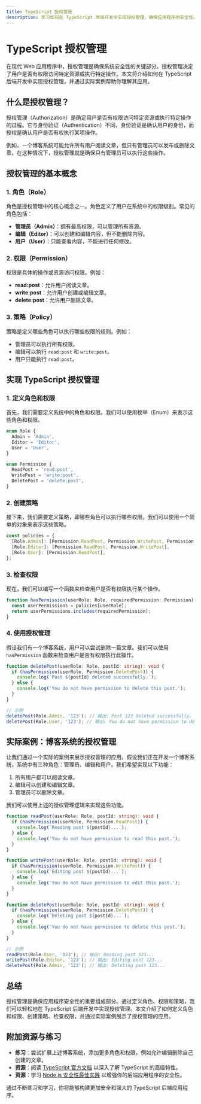 ```yaml
---
title: TypeScript 授权管理
description: 学习如何在 TypeScript 后端开发中实现授权管理，确保应用程序的安全性。
---
```


# TypeScript 授权管理

在现代 Web 应用程序中，授权管理是确保系统安全性的关键部分。授权管理决定了用户是否有权限访问特定资源或执行特定操作。本文将介绍如何在 TypeScript 后端开发中实现授权管理，并通过实际案例帮助你理解其应用。

## 什么是授权管理？

授权管理（Authorization）是确定用户是否有权限访问特定资源或执行特定操作的过程。它与身份验证（Authentication）不同，身份验证是确认用户的身份，而授权是确认用户是否有权执行某项操作。

例如，一个博客系统可能允许所有用户阅读文章，但只有管理员可以发布或删除文章。在这种情况下，授权管理就是确保只有管理员可以执行这些操作。

## 授权管理的基本概念

### 1. 角色（Role）
角色是授权管理中的核心概念之一。角色定义了用户在系统中的权限级别。常见的角色包括：

- **管理员（Admin）**：拥有最高权限，可以管理所有资源。
- **编辑（Editor）**：可以创建和编辑内容，但不能删除内容。
- **用户（User）**：只能查看内容，不能进行任何修改。

### 2. 权限（Permission）
权限是具体的操作或资源访问权限。例如：

- **read:post**：允许用户阅读文章。
- **write:post**：允许用户创建或编辑文章。
- **delete:post**：允许用户删除文章。

### 3. 策略（Policy）
策略是定义哪些角色可以执行哪些权限的规则。例如：

- 管理员可以执行所有权限。
- 编辑可以执行 `read:post` 和 `write:post`。
- 用户只能执行 `read:post`。

## 实现 TypeScript 授权管理

### 1. 定义角色和权限

首先，我们需要定义系统中的角色和权限。我们可以使用枚举（Enum）来表示这些角色和权限。

```typescript
enum Role {
  Admin = 'Admin',
  Editor = 'Editor',
  User = 'User',
}

enum Permission {
  ReadPost = 'read:post',
  WritePost = 'write:post',
  DeletePost = 'delete:post',
}
```

### 2. 创建策略

接下来，我们需要定义策略，即哪些角色可以执行哪些权限。我们可以使用一个简单的对象来表示这些策略。

```typescript
const policies = {
  [Role.Admin]: [Permission.ReadPost, Permission.WritePost, Permission.DeletePost],
  [Role.Editor]: [Permission.ReadPost, Permission.WritePost],
  [Role.User]: [Permission.ReadPost],
};
```

### 3. 检查权限

现在，我们可以编写一个函数来检查用户是否有权限执行某个操作。

```typescript
function hasPermission(userRole: Role, requiredPermission: Permission): boolean {
  const userPermissions = policies[userRole];
  return userPermissions.includes(requiredPermission);
}
```

### 4. 使用授权管理

假设我们有一个博客系统，用户可以尝试删除一篇文章。我们可以使用 `hasPermission` 函数来检查用户是否有权限执行此操作。

```typescript
function deletePost(userRole: Role, postId: string): void {
  if (hasPermission(userRole, Permission.DeletePost)) {
    console.log(`Post ${postId} deleted successfully.`);
  } else {
    console.log('You do not have permission to delete this post.');
  }
}

// 示例
deletePost(Role.Admin, '123'); // 输出: Post 123 deleted successfully.
deletePost(Role.User, '123'); // 输出: You do not have permission to delete this post.
```

## 实际案例：博客系统的授权管理

让我们通过一个实际的案例来展示授权管理的应用。假设我们正在开发一个博客系统，系统中有三种角色：管理员、编辑和用户。我们希望实现以下功能：

1. 所有用户都可以阅读文章。
2. 编辑可以创建和编辑文章。
3. 管理员可以删除文章。

我们可以使用上述的授权管理逻辑来实现这些功能。

```typescript
function readPost(userRole: Role, postId: string): void {
  if (hasPermission(userRole, Permission.ReadPost)) {
    console.log(`Reading post ${postId}...`);
  } else {
    console.log('You do not have permission to read this post.');
  }
}

function writePost(userRole: Role, postId: string): void {
  if (hasPermission(userRole, Permission.WritePost)) {
    console.log(`Editing post ${postId}...`);
  } else {
    console.log('You do not have permission to edit this post.');
  }
}

function deletePost(userRole: Role, postId: string): void {
  if (hasPermission(userRole, Permission.DeletePost)) {
    console.log(`Deleting post ${postId}...`);
  } else {
    console.log('You do not have permission to delete this post.');
  }
}

// 示例
readPost(Role.User, '123'); // 输出: Reading post 123...
writePost(Role.Editor, '123'); // 输出: Editing post 123...
deletePost(Role.Admin, '123'); // 输出: Deleting post 123...
```

## 总结

授权管理是确保应用程序安全性的重要组成部分。通过定义角色、权限和策略，我们可以轻松地在 TypeScript 后端开发中实现授权管理。本文介绍了如何定义角色和权限、创建策略、检查权限，并通过实际案例展示了授权管理的应用。

## 附加资源与练习

- **练习**：尝试扩展上述博客系统，添加更多角色和权限，例如允许编辑删除自己创建的文章。
- **资源**：阅读 [TypeScript 官方文档](https://www.typescriptlang.org/docs/) 以深入了解 TypeScript 的高级特性。
- **资源**：学习 [Node.js 安全性最佳实践](https://nodejs.org/en/docs/guides/security/) 以增强你的后端应用程序的安全性。

通过不断练习和学习，你将能够构建更加安全和强大的 TypeScript 后端应用程序。